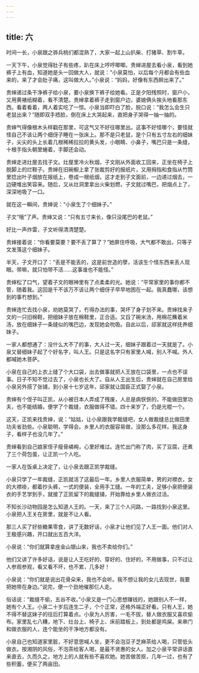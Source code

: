 ```yaml
---
---
---
```

title: 六
---



时间一长，小泉跟之骅兵桃们都混熟了，大家一起上山扒柴、打猪草、割牛草。

一天下午，小泉觉得肚子有些疼，趴在床上哼哼唧唧。贵婶进屋去看小泉，看到她裤子上有血，知道她是头一回做大人，就说：“小泉莫怕，以后每个月都会有些血来的，来了才会肚子痛，这叫做大人。”小泉说：“妈妈，好像有东西屙出来了。”

贵婶递过条干净裤子给小泉，要小泉换下裤子给她看。正是夕阳残照时，窗户小，又用黄裱纸糊着，看不清楚。贵婶拿着裤子走到窗户边，婆媳俩头挨头地看那东西。看着看着，两人着实吃了一惊。小泉当即吓白了脸，脱口说：“我怎么会生只老鼠出来？”随即双手捂脸，倒在床上大哭起来，直把身子哭得一抽一抽的。

贵婶气得像根木头样戳在那里，可这气又不好往哪里出。这事不好怪哪个，要怪就怪自己不该让两个细伢子睡在一张床上。那不是只老鼠，是个只有五寸左右的细妹子，尖尖的头上长着几根稀稀拉拉的黄头发，小眼睛、小鼻子，嘴巴只是一条缝，十根手指头朝里蜷着，手脚还会动。

贵婶走进灶屋去找子文。灶屋里冷火秋烟，子文刚从外面收工回来，正坐在椅子上脱脚上的烂鞋子。贵婶在旧碗橱上拿了张裁剪好的报纸片，又用拇指和食指从竹筒里捻出叶子烟放在报纸上，卷成一根纸烟，这才走到子文面前，一边递过烟去，一边硬堆出笑容来。随后，又从灶洞里拿出火柴划燃，子文就过嘴巴，把烟点上了，深深地吸了一口。

就在这一瞬间，贵婶说：“小泉生了个细妹子。”

子文“哦”了声。贵婶又说：“只有五寸来长，像只没尾巴的老鼠。”

好比一声炸雷，子文听得清清楚楚。

贵婶接着说：“你看要莫要？要不丢了算了？”她屏住呼吸，大气都不敢出，只等子文发落这个细妹子。

半天，子文开口了：“丢是不能丢的，这是前世造的孽，活该生个怪东西来丢人现眼。带嘛，就只怕带不活……这事谁也不能怪。”

贵婶松了口气，望着子文的眼神里有了点柔柔的光。她说：“平常家里的事你都不管，随着我。这回是千不该万不该让两个细伢子早早地困在一起。我真蠢哪，该想到的事冇想到。”

贵婶连忙去找小泉，劝她莫哭了，冇得办法的事，哭坏了身子划不来。贵婶找来子文的一只旧棉鞋，把细妹子放在棉鞋里，正合适。又舀了碗米汤，用棉花蘸着米汤，放在细妹子一条缝似的嘴巴边，发现她会吮吸。自此以后，邱家就这样抚养细妹子。

一家人都想通了：没什么大不了的事，大人过一天，细妹子跟着过一天就是了。小泉又替细妹子起了个好名字，叫人王。只是这名字只有家里人喊，别人不喊。外人都喊她木菩萨。

小泉在自己的上衣上缝了个大口袋，出去做事就把人王放在口袋里，一点也不误事。日子不知不觉过去了，小泉也长大了。自从人王出生后，贵婶就在自己房里给小泉另外搭了张铺，到小泉十七岁这年，邱家就让国臣正式娶了小泉。

贵婶有个侄子叫正凯，从小被日本人弄成了残废，人总是病恹恹的，不能做田里功夫，也不能结婚，便学了个裁缝，衣服做得不错。四十来岁了，仍是光棍一个。

这天，正凯来找贵婶，说：“姑姑，让小泉跟我学裁缝吧，女人做裁缝总比做田里功夫省劲些。小泉聪明，学得会。乡里人的衣服容易做，没那么多花样。我这身子，看样子也没几年了。”

贵婶看到自己娘家侄子瘦骨嶙峋，心里好难过。连忙出门称了肉，买了豆腐，还煮了三个荷包蛋，让正凯一个人吃。

一家人在饭桌上决定了，让小泉去跟正凯学裁缝。

小泉只学了一年裁缝，正凯就活了这最后一年。乡里人衣服简单，男的对襟衣，女的大襟褂，都着抄头裤，一式的便装，全用手工缝。一年的工夫，足够小泉把便装衣的手艺学到手，就接了正凯留下的裁缝铺，开始靠给乡里人做衣过活。

不知长沙动物园是怎么知道人王的。一天，来了三个人问路，一路找到小泉这里。小泉把人王关在房里，就是不让人看。

那三人买了好些糖果零食，讲了无数好话，小泉才让他们见了人王一面。他们对人王极感兴趣，开口就出五百大洋。

小泉说：“你们就算拿座金山银山来，我也不卖给你们。”

他们又讲了许多好话，说是让人王吃好的、穿好的、住好的，不用做事，只不过让人参观参观，看又看不坏，也不累，几多好！

小泉说：“你们就是说出花骨朵来，我也不会听。我不想让我的女儿去现世，我要把她带在身边。”说完，便一个劲地催那仨人走。

俗话说：“裁缝不偷，五谷不收。”小泉又是一门心思想赚钱的，她跟别人不一样，她有个人王。小泉二十岁后连生二子，个个正常，还格外端正好看。只有人王，她不得不替这妹子的往后打算着点。小泉为人厉害，一毛不拔，替人做衣服又喜欢偷布。家里乱七八糟，地下、灶台上、椅子上、床前踏板上，到处都是鸡屎。来串门和做衣服的人，连个能坐的干净地方都没有。

小泉自己也知道家里脏，不好意思喊人坐，更不会泡豆子芝麻茶给人喝，只管低头做衣。按湘阴的风俗，不泡茶给客人喝，是最不贤惠的女人。加之小泉平常讲话直来直去，久而久之，地方上的人就有些不喜欢她。她苦做苦抠，几年一过，也有了些积蓄，便买了两亩田。